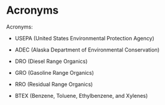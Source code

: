 # Acronyms {.unnumbered}

Acronyms:

-   USEPA (United States Environmental Protection Agency)

-   ADEC (Alaska Department of Environmental Conservation)

-   DRO (Diesel Range Organics)

-   GRO (Gasoline Range Organics)

-   RRO (Residual Range Organics)

-   BTEX (Benzene, Toluene, Ethylbenzene, and Xylenes)

\newpage
